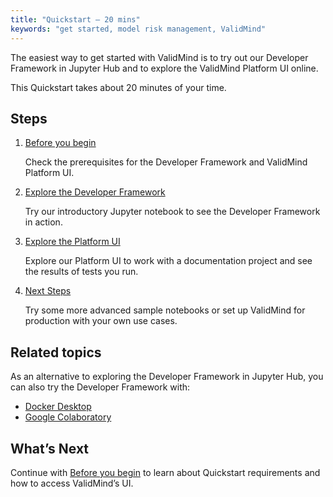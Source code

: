 ```yaml
---
title: "Quickstart — 20 mins"
keywords: "get started, model risk management, ValidMind"
---
```


The easiest way to get started with ValidMind is to try out our Developer Framework in Jupyter Hub and to explore the ValidMind Platform UI online. 

This Quickstart takes about 20 minutes of your time.

## Steps

1. [Before you begin](before-you-begin.qmd)

   Check the prerequisites for the Developer Framework and ValidMind Platform UI.

2. [Explore the Developer Framework](try-developer-framework-with-jupyter.qmd)

   Try our introductory Jupyter notebook to see the Developer Framework in action.

4. [Explore the Platform UI](create-your-first-documentation-project.qmd)

    Explore our Platform UI to work with a documentation project and see the results of tests you run.

5. [Next Steps](next-steps.qmd)

   Try some more advanced sample notebooks or set up ValidMind for production with your own use cases.

## Related topics

As an alternative to exploring the Developer Framework in Jupyter Hub, you can also try the Developer Framework with:

- [Docker Desktop](try-developer-framework-with-docker.qmd) 
- [Google Colaboratory](try-developer-framework-with-colab.qmd)

## What's Next

Continue with [Before you begin](before-you-begin.qmd) to learn about Quickstart requirements and how to access ValidMind's UI.